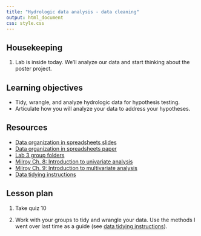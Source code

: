 ```yaml
---
title: "Hydrologic data analysis - data cleaning"
output: html_document
css: style.css
---
```


## Housekeeping

1. Lab is inside today. We'll analyze our data and start thinking about the poster project.


## Learning objectives

* Tidy, wrangle, and analyze hydrologic data for hypothesis testing.
* Articulate how you will analyze your data to address your hypotheses.


## Resources

* [Data organization in spreadsheets slides](https://docs.google.com/presentation/d/1ZN_ijD-HA0sWme2a1BvdeH27_FyqzHToK-fItbCxli8/edit?usp=drive_link)
* [Data organization in spreadsheets paper](https://www.tandfonline.com/doi/full/10.1080/00031305.2017.1375989)
* [Lab 3 group folders](https://drive.google.com/drive/u/0/folders/1wtrXccYT4a-26WlzA1wwQgkIST36K7t7)
* [Milroy Ch. 8: Introduction to univariate analysis](https://mrne392.github.io/lesson-plans/readings/Milroy_Ch8.pdf)
* [Milroy Ch. 9: Introduction to multivariate analysis](https://mrne392.github.io/lesson-plans/readings/Milroy_Ch9.pdf)
* [Data tidying instructions](https://mrne392.github.io/lesson-plans/24-hydro-data-analysis.html)

## Lesson plan

1. Take quiz 10

2. Work with your groups to tidy and wrangle your data. Use the methods I went over last time as a guide (see [data tidying instructions](https://mrne392.github.io/lesson-plans/24-hydro-data-analysis.html)).
